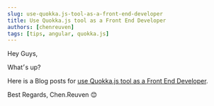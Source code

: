 ```yaml
---
slug: use-quokka.js-tool-as-a-front-end-developer
title: Use Quokka.js tool as a Front End Developer
authors: [chenreuven]
tags: [tips, angular, quokka.js]
---
```


Hey Guys,

What׳s up?

Here is a Blog posts for [use Quokka.js tool as a Front End Developer](https://medium.com/@chen.reuven/tip-how-to-use-quokka-js-tool-java-code-as-a-front-end-developer-32d7ae0a089f).

Best Regards,
Chen.Reuven 😊
